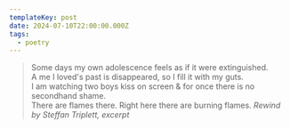 ```yaml
---
templateKey: post
date: 2024-07-10T22:00:00.000Z
tags:
  - poetry
---
```

> Some days my own adolescence feels as if it were extinguished.<br/>
> A me I loved's past is disappeared, so I fill it with my guts.<br/>
> I am watching two boys kiss on screen & for once there is no secondhand shame.<br/>
> There are flames there. Right here there are burning flames.
> <cite><i>Rewind</i> by Steffan Triplett, excerpt</cite>
